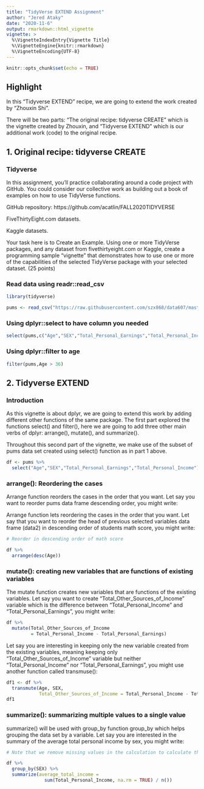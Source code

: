 ```yaml
---
title: "TidyVerse EXTEND Assignment"
author: "Jered Ataky"
date: "2020-11-6"
output: rmarkdown::html_vignette
vignette: >
  %\VignetteIndexEntry{Vignette Title}
  %\VignetteEngine{knitr::rmarkdown}
  %\VignetteEncoding{UTF-8}
---
```



```r
knitr::opts_chunk$set(echo = TRUE)
```

## Highlight

In this "Tidyverse EXTEND" recipe,
we are going to extend the work created by "Zhouxin Shi".

There will be two parts: "The original recipe: tidyverse CREATE" which is the vignette
created by Zhouxin, and "Tidyverse EXTEND" which is our
additional work (code) to the original recipe.


## 1. Original recipe: tidyverse CREATE


### Tidyverse

In this assignment, you’ll practice collaborating around a code project with GitHub.  You could consider our collective work as building out a book of examples on how to use TidyVerse functions.

GitHub repository:  https://github.com/acatlin/FALL2020TIDYVERSE

FiveThirtyEight.com datasets.

Kaggle datasets. 

Your task here is to Create an Example.  Using one or more TidyVerse packages, and any dataset from fivethirtyeight.com or Kaggle, create a programming sample “vignette” that demonstrates how to use one or more of the capabilities of the selected TidyVerse package with your selected dataset. (25 points)


### Read data using readr::read_csv

```r
library(tidyverse)

pums <- read_csv("https://raw.githubusercontent.com/szx868/data607/master/Tidyverse/2019PUMS_PERSON_DATA_NY.csv")


```
### Using dplyr::select to have column you needed

```r
select(pums,c("Age","SEX","Total_Personal_Earnings","Total_Personal_Income"))

```

### Using dplyr::filter to age

```r
filter(pums,Age > 36)

```


## 2. Tidyverse EXTEND


### Introduction

As this vignette is about dplyr, we are going to extend this work by adding 
different other functions of the same package.
The first part explored the functions select() and filter(), here we are going 
to add three other main verbs of dplyr: arrange(), mutate(), and summarize().

Throughout this second part of the vignette, we make use of the subset of pums
data set created using select() function as in part 1 above.


```r

df <- pums %>%
  select("Age","SEX","Total_Personal_Earnings","Total_Personal_Income")

```

### arrange(): Reordering the cases

Arrange function reorders the cases in the order that you want.
Let say you want to reorder pums data frame descending order, you might write: 

Arrange function lets reordering the cases in the order that you want.
Let say that you want to reorder the head of previous selected variables data frame (data2)
in descending order of students math score, you might write:

```r

# Reorder in descending order of math score

df %>%
  arrange(desc(Age))
```


### mutate(): creating new variables that are functions of existing variables

The mutate function creates new variables that are functions of the existing variables. 
Let say you want to create "Total_Other_Sources_of_Income" variable which is the difference
between "Total_Personal_Income" and "Total_Personal_Earnings", you might write:

```r
df %>%
  mutate(Total_Other_Sources_of_Income 
         = Total_Personal_Income - Total_Personal_Earnings)
```


Let say you are interesting in keeping only the new variable created from the existing variables,
meaning keeping only "Total_Other_Sources_of_Income" variable but neither
"Total_Personal_Income" nor "Total_Personal_Earnings",
you might use another function called transmuse():

```r
df1 <- df %>%
  transmute(Age, SEX, 
            Total_Other_Sources_of_Income = Total_Personal_Income - Total_Personal_Earnings )
df1
```

### summarize(): summarizing multiple values to a single value

summarize() will be used with group_by function group_by which helps grouping the data set by a variable. 
Let say you are interested in the summary of the average total personal income by sex, you might write:

```r

# Note that we remove missing values in the calculation to calculate the average

df %>%
  group_by(SEX) %>%
  summarize(average_total_income = 
              sum(Total_Personal_Income, na.rm = TRUE) / n())
```


